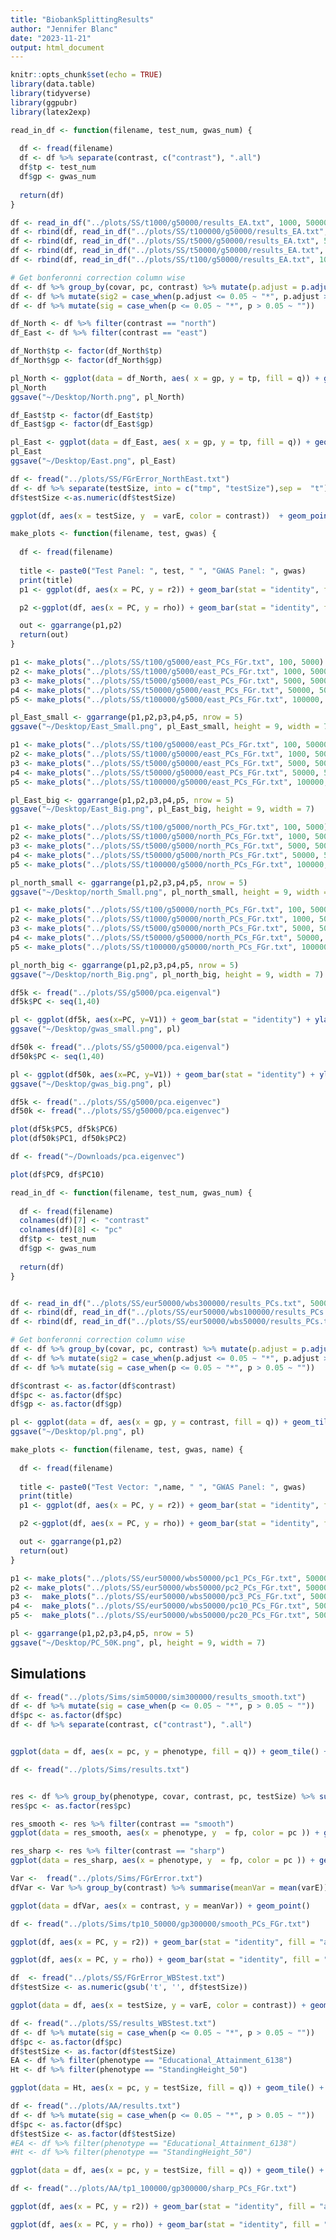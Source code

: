 ```yaml
---
title: "BiobankSplittingResults"
author: "Jennifer Blanc"
date: "2023-11-21"
output: html_document
---
```


```r
knitr::opts_chunk$set(echo = TRUE)
library(data.table)
library(tidyverse)
library(ggpubr)
library(latex2exp)
```


```r
read_in_df <- function(filename, test_num, gwas_num) {
  
  df <- fread(filename)
  df <- df %>% separate(contrast, c("contrast"), ".all")
  df$tp <- test_num
  df$gp <- gwas_num
  
  return(df)
}

df <- read_in_df("../plots/SS/t1000/g50000/results_EA.txt", 1000, 50000)
df <- rbind(df, read_in_df("../plots/SS/t100000/g50000/results_EA.txt", 100000, 50000))
df <- rbind(df, read_in_df("../plots/SS/t5000/g50000/results_EA.txt", 5000, 50000))
df <- rbind(df, read_in_df("../plots/SS/t50000/g50000/results_EA.txt", 50000, 50000))
df <- rbind(df, read_in_df("../plots/SS/t100/g50000/results_EA.txt", 100, 50000))
```

```r
# Get bonferonni correction column wise  
df <- df %>% group_by(covar, pc, contrast) %>% mutate(p.adjust = p.adjust(p))
df <- df %>% mutate(sig2 = case_when(p.adjust <= 0.05 ~ "*", p.adjust > 0.05 ~ ""))
df <- df %>% mutate(sig = case_when(p <= 0.05 ~ "*", p > 0.05 ~ ""))

df_North <- df %>% filter(contrast == "north")
df_East <- df %>% filter(contrast == "east")
```

```r
df_North$tp <- factor(df_North$tp)
df_North$gp <- factor(df_North$gp)

pl_North <- ggplot(data = df_North, aes( x = gp, y = tp, fill = q)) + geom_tile() + facet_grid(vars(covar), vars(pc)) + scale_fill_gradient2(low = "brown4", high = "royalblue4", name = TeX("$\\hat{q}$")) + geom_text(aes(label=sig), color="black", size=7, fontface="bold") + theme_bw(base_size = 14) + xlab("") + ylab("Test panel size") + ggtitle("Education Attainment: Test = North")
pl_North
ggsave("~/Desktop/North.png", pl_North)
```

```r
df_East$tp <- factor(df_East$tp)
df_East$gp <- factor(df_East$gp)

pl_East <- ggplot(data = df_East, aes( x = gp, y = tp, fill = q)) + geom_tile() + facet_grid(vars(covar), vars(pc)) + scale_fill_gradient2(low = "brown4", high = "royalblue4", name = TeX("$\\hat{q}$")) + geom_text(aes(label=sig), color="black", size=7, fontface="bold") + theme_bw(base_size = 14) + xlab("") + ylab("Test panel size") + ggtitle("Education Attainment: Test = East")
pl_East
ggsave("~/Desktop/East.png", pl_East)
```

```r
df <- fread("../plots/SS/FGrError_NorthEast.txt")
df <- df %>% separate(testSize, into = c("tmp", "testSize"),sep =  "t")
df$testSize <-as.numeric(df$testSize)

ggplot(df, aes(x = testSize, y  = varE, color = contrast))  + geom_point()
```





```r
make_plots <- function(filename, test, gwas) {
  
  df <- fread(filename)
  
  title <- paste0("Test Panel: ", test, " ", "GWAS Panel: ", gwas)
  print(title)
  p1 <- ggplot(df, aes(x = PC, y = r2)) + geom_bar(stat = "identity", fill = "aquamarine3") + ylab(TeX("Variance in $\\hat{F}_{Gr}$ Explained")) + xlab("Cumulative PCs") + theme_classic(base_size = 8) + ylim(0,1) + ggtitle(title)

  p2 <-ggplot(df, aes(x = PC, y = rho)) + geom_bar(stat = "identity", fill = "aquamarine4") + geom_errorbar(aes(ymin = lc, ymax = up)) + theme_classic(base_size = 8)+ xlab("PC") + ylab(TeX("$\\rho(PC, \\hat{F}_{Gr})$")) + ylim(-1,1)

  out <- ggarrange(p1,p2)
  return(out)
}

```

```r
p1 <- make_plots("../plots/SS/t100/g5000/east_PCs_FGr.txt", 100, 5000)
p2 <- make_plots("../plots/SS/t1000/g5000/east_PCs_FGr.txt", 1000, 5000)
p3 <- make_plots("../plots/SS/t5000/g5000/east_PCs_FGr.txt", 5000, 5000)
p4 <- make_plots("../plots/SS/t50000/g5000/east_PCs_FGr.txt", 50000, 5000)
p5 <- make_plots("../plots/SS/t100000/g5000/east_PCs_FGr.txt", 100000, 5000)

pl_East_small <- ggarrange(p1,p2,p3,p4,p5, nrow = 5)
ggsave("~/Desktop/East_Small.png", pl_East_small, height = 9, width = 7)
```


```r
p1 <- make_plots("../plots/SS/t100/g50000/east_PCs_FGr.txt", 100, 50000)
p2 <- make_plots("../plots/SS/t1000/g50000/east_PCs_FGr.txt", 1000, 50000)
p3 <- make_plots("../plots/SS/t5000/g50000/east_PCs_FGr.txt", 5000, 50000)
p4 <- make_plots("../plots/SS/t50000/g50000/east_PCs_FGr.txt", 50000, 50000)
p5 <- make_plots("../plots/SS/t100000/g50000/east_PCs_FGr.txt", 100000, 50000)

pl_East_big <- ggarrange(p1,p2,p3,p4,p5, nrow = 5)
ggsave("~/Desktop/East_Big.png", pl_East_big, height = 9, width = 7)
```


```r
p1 <- make_plots("../plots/SS/t100/g5000/north_PCs_FGr.txt", 100, 5000)
p2 <- make_plots("../plots/SS/t1000/g5000/north_PCs_FGr.txt", 1000, 5000)
p3 <- make_plots("../plots/SS/t5000/g5000/north_PCs_FGr.txt", 5000, 5000)
p4 <- make_plots("../plots/SS/t50000/g5000/north_PCs_FGr.txt", 50000, 5000)
p5 <- make_plots("../plots/SS/t100000/g5000/north_PCs_FGr.txt", 100000, 5000)

pl_north_small <- ggarrange(p1,p2,p3,p4,p5, nrow = 5)
ggsave("~/Desktop/north_Small.png", pl_north_small, height = 9, width = 7 )
```
```r
p1 <- make_plots("../plots/SS/t100/g50000/north_PCs_FGr.txt", 100, 50000)
p2 <- make_plots("../plots/SS/t1000/g50000/north_PCs_FGr.txt", 1000, 50000)
p3 <- make_plots("../plots/SS/t5000/g50000/north_PCs_FGr.txt", 5000, 50000)
p4 <- make_plots("../plots/SS/t50000/g50000/north_PCs_FGr.txt", 50000, 50000)
p5 <- make_plots("../plots/SS/t100000/g50000/north_PCs_FGr.txt", 100000, 50000)

pl_north_big <- ggarrange(p1,p2,p3,p4,p5, nrow = 5)
ggsave("~/Desktop/north_Big.png", pl_north_big, height = 9, width = 7)
```

```r
df5k <- fread("../plots/SS/g5000/pca.eigenval")
df5k$PC <- seq(1,40)

pl <- ggplot(df5k, aes(x=PC, y=V1)) + geom_bar(stat = "identity") + ylab("Eigenvalue") + ggtitle("GWAS = 5,000") + theme_bw()
ggsave("~/Desktop/gwas_small.png", pl)

df50k <- fread("../plots/SS/g50000/pca.eigenval")
df50k$PC <- seq(1,40)

pl <- ggplot(df50k, aes(x=PC, y=V1)) + geom_bar(stat = "identity") + ylab("Eigenvalue") + ggtitle("GWAS = 50,000") + theme_bw()
ggsave("~/Desktop/gwas_big.png", pl)
```

```r
df5k <- fread("../plots/SS/g5000/pca.eigenvec")
df50k <- fread("../plots/SS/g50000/pca.eigenvec")

plot(df5k$PC5, df5k$PC6)
plot(df50k$PC1, df50k$PC2)
```


```r
df <- fread("~/Downloads/pca.eigenvec")

plot(df$PC9, df$PC10)
```



```r
read_in_df <- function(filename, test_num, gwas_num) {
  
  df <- fread(filename)
  colnames(df)[7] <- "contrast"
  colnames(df)[8] <- "pc"
  df$tp <- test_num
  df$gp <- gwas_num
  
  return(df)
}


df <- read_in_df("../plots/SS/eur50000/wbs300000/results_PCs.txt", 50000, 300000)
df <- rbind(df, read_in_df("../plots/SS/eur50000/wbs100000/results_PCs.txt", 50000, 100000))
df <- rbind(df, read_in_df("../plots/SS/eur50000/wbs50000/results_PCs.txt", 50000, 50000))

# Get bonferonni correction column wise  
df <- df %>% group_by(covar, pc, contrast) %>% mutate(p.adjust = p.adjust(p))
df <- df %>% mutate(sig2 = case_when(p.adjust <= 0.05 ~ "*", p.adjust > 0.05 ~ ""))
df <- df %>% mutate(sig = case_when(p <= 0.05 ~ "*", p > 0.05 ~ ""))

df$contrast <- as.factor(df$contrast)
df$pc <- as.factor(df$pc)
df$gp <- as.factor(df$gp)
```


```r
pl <- ggplot(data = df, aes(x = gp, y = contrast, fill = q)) + geom_tile() + facet_grid(vars(covar), vars(pc)) + scale_fill_gradient2(low = "brown4", high = "royalblue4", name = TeX("$\\hat{q}$")) + geom_text(aes(label=sig), color="black", size=7, fontface="bold") + theme_bw(base_size = 14) + xlab("GWAS Panel") + ylab("PC in Test Panel")
ggsave("~/Desktop/pl.png", pl)
```

```r
make_plots <- function(filename, test, gwas, name) {
  
  df <- fread(filename)
  
  title <- paste0("Test Vector: ",name, " ", "GWAS Panel: ", gwas)
  print(title)
  p1 <- ggplot(df, aes(x = PC, y = r2)) + geom_bar(stat = "identity", fill = "aquamarine3") + ylab(TeX("Variance in $\\hat{F}_{Gr}$ Explained")) + xlab("Cumulative PCs") + theme_classic(base_size = 8) + ylim(0,1) + ggtitle(title)

  p2 <-ggplot(df, aes(x = PC, y = rho)) + geom_bar(stat = "identity", fill = "aquamarine4") + geom_errorbar(aes(ymin = lc, ymax = up)) + theme_classic(base_size = 8)+ xlab("PC") + ylab(TeX("$\\rho(PC, \\hat{F}_{Gr})$")) + ylim(-1,1)

  out <- ggarrange(p1,p2)
  return(out)
}

```

```r
p1 <- make_plots("../plots/SS/eur50000/wbs50000/pc1_PCs_FGr.txt", 50000, 50000, "PC 1")
p2 <- make_plots("../plots/SS/eur50000/wbs50000/pc2_PCs_FGr.txt", 50000, 50000, "PC 2")
p3 <-  make_plots("../plots/SS/eur50000/wbs50000/pc3_PCs_FGr.txt", 50000, 50000, "PC 3")
p4 <-  make_plots("../plots/SS/eur50000/wbs50000/pc10_PCs_FGr.txt", 50000, 50000, "PC 10")
p5 <-  make_plots("../plots/SS/eur50000/wbs50000/pc20_PCs_FGr.txt", 50000, 50000, "PC 20")

pl <- ggarrange(p1,p2,p3,p4,p5, nrow = 5)
ggsave("~/Desktop/PC_50K.png", pl, height = 9, width = 7)
```




## Simulations 

```r
df <- fread("../plots/Sims/sim50000/sim300000/results_smooth.txt")
df <- df %>% mutate(sig = case_when(p <= 0.05 ~ "*", p > 0.05 ~ ""))
df$pc <- as.factor(df$pc)
df <- df %>% separate(contrast, c("contrast"), ".all")


ggplot(data = df, aes(x = pc, y = phenotype, fill = q)) + geom_tile() + facet_wrap(~covar) + scale_fill_gradient2(low = "brown4", high = "royalblue4", name = TeX("$\\hat{q}$")) + geom_text(aes(label=sig), color="black", size=7, fontface="bold") + theme_bw(base_size = 14)
```














```r
df <- fread("../plots/Sims/results.txt")


res <- df %>% group_by(phenotype, covar, contrast, pc, testSize) %>% summarise(count = n(), fp = sum(`p` < 0.05)/ n(), mean_q = mean(q))
res$pc <- as.factor(res$pc)

res_smooth <- res %>% filter(contrast == "smooth")
ggplot(data = res_smooth, aes(x = phenotype, y  = fp, color = pc )) + geom_point() + facet_wrap(~covar)

res_sharp <- res %>% filter(contrast == "sharp")
ggplot(data = res_sharp, aes(x = phenotype, y  = fp, color = pc )) + geom_point() + facet_wrap(~covar)
```


```r
Var <-  fread("../plots/Sims/FGrError.txt")
dfVar <- Var %>% group_by(contrast) %>% summarise(meanVar = mean(varE)) 

ggplot(data = dfVar, aes(x = contrast, y = meanVar)) + geom_point()
```

```r
df <- fread("../plots/Sims/tp10_50000/gp300000/smooth_PCs_FGr.txt")

ggplot(df, aes(x = PC, y = r2)) + geom_bar(stat = "identity", fill = "aquamarine3") + ylab(TeX("Variance in $\\hat{F}_{Gr}$ Explained")) + xlab("Cumulative PCs") + theme_classic(base_size = 8) + ylim(0,1) 

ggplot(df, aes(x = PC, y = rho)) + geom_bar(stat = "identity", fill = "aquamarine4") + geom_errorbar(aes(ymin = lc, ymax = up)) + theme_classic(base_size = 8)+ xlab("PC") + ylab(TeX("$\\rho(PC, \\hat{F}_{Gr})$")) + ylim(-1,1)
```









```r
df  <- fread("../plots/SS/FGrError_WBStest.txt")
df$testSize <- as.numeric(gsub('t', '', df$testSize))

ggplot(data = df, aes(x = testSize, y = varE, color = contrast)) + geom_point()
```



```r
df <- fread("../plots/SS/results_WBStest.txt")
df <- df %>% mutate(sig = case_when(p <= 0.05 ~ "*", p > 0.05 ~ ""))
df$pc <- as.factor(df$pc)
df$testSize <- as.factor(df$testSize)
EA <- df %>% filter(phenotype == "Educational_Attainment_6138")
Ht <- df %>% filter(phenotype == "StandingHeight_50")

ggplot(data = Ht, aes(x = pc, y = testSize, fill = q)) + geom_tile() + facet_grid(vars(covar), vars(contrast)) + scale_fill_gradient2(low = "brown4", high = "royalblue4", name = TeX("$\\hat{q}$")) + geom_text(aes(label=sig), color="black", size=7, fontface="bold") + theme_bw(base_size = 14)

```


```r
df <- fread("../plots/AA/results.txt")
df <- df %>% mutate(sig = case_when(p <= 0.05 ~ "*", p > 0.05 ~ ""))
df$pc <- as.factor(df$pc)
df$testSize <- as.factor(df$testSize)
#EA <- df %>% filter(phenotype == "Educational_Attainment_6138")
#Ht <- df %>% filter(phenotype == "StandingHeight_50")

ggplot(data = df, aes(x = pc, y = testSize, fill = q)) + geom_tile() + facet_grid(vars(covar), vars(contrast)) + scale_fill_gradient2(low = "brown4", high = "royalblue4", name = TeX("$\\hat{q}$")) + geom_text(aes(label=sig), color="black", size=7, fontface="bold") + theme_bw(base_size = 14)

```

```r
df <- fread("../plots/AA/tp1_100000/gp300000/sharp_PCs_FGr.txt")

ggplot(df, aes(x = PC, y = r2)) + geom_bar(stat = "identity", fill = "aquamarine3") + ylab(TeX("Variance in $\\hat{F}_{Gr}$ Explained")) + xlab("Cumulative PCs") + theme_classic(base_size = 8) + ylim(0,1) 

ggplot(df, aes(x = PC, y = rho)) + geom_bar(stat = "identity", fill = "aquamarine4") + geom_errorbar(aes(ymin = lc, ymax = up)) + theme_classic(base_size = 8)+ xlab("PC") + ylab(TeX("$\\rho(PC, \\hat{F}_{Gr})$")) + ylim(-1,1)
```


